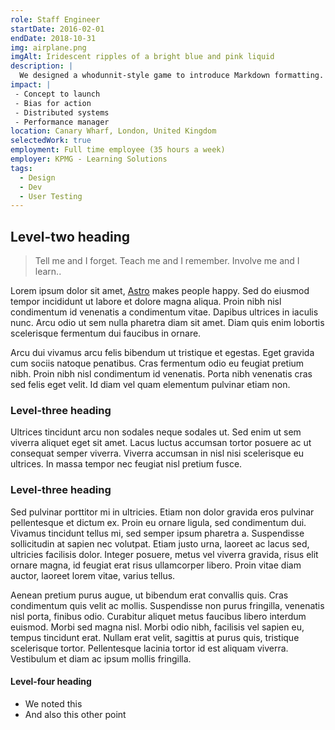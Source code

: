 ```yaml
---
role: Staff Engineer
startDate: 2016-02-01
endDate: 2018-10-31
img: airplane.png
imgAlt: Iridescent ripples of a bright blue and pink liquid
description: |
  We designed a whodunnit-style game to introduce Markdown formatting. Suspense — suspicion — syntax!
impact: |
 - Concept to launch
 - Bias for action
 - Distributed systems
 - Performance manager
location: Canary Wharf, London, United Kingdom
selectedWork: true
employment: Full time employee (35 hours a week)
employer: KPMG - Learning Solutions
tags:
  - Design
  - Dev
  - User Testing
---
```


## Level-two heading

> Tell me and I forget. Teach me and I remember. Involve me and I learn..

Lorem ipsum dolor sit amet, <a href="https://astro.build/">Astro</a> makes people happy. Sed do eiusmod tempor incididunt ut labore et dolore magna aliqua. Proin nibh nisl condimentum id venenatis a condimentum vitae. Dapibus ultrices in iaculis nunc. Arcu odio ut sem nulla pharetra diam sit amet. Diam quis enim lobortis scelerisque fermentum dui faucibus in ornare.

Arcu dui vivamus arcu felis bibendum ut tristique et egestas. Eget gravida cum sociis natoque penatibus. Cras fermentum odio eu feugiat pretium nibh. Proin nibh nisl condimentum id venenatis. Porta nibh venenatis cras sed felis eget velit. Id diam vel quam elementum pulvinar etiam non.

### Level-three heading

Ultrices tincidunt arcu non sodales neque sodales ut. Sed enim ut sem viverra aliquet eget sit amet. Lacus luctus accumsan tortor posuere ac ut consequat semper viverra. Viverra accumsan in nisl nisi scelerisque eu ultrices. In massa tempor nec feugiat nisl pretium fusce.

### Level-three heading

Sed pulvinar porttitor mi in ultricies. Etiam non dolor gravida eros pulvinar pellentesque et dictum ex. Proin eu ornare ligula, sed condimentum dui. Vivamus tincidunt tellus mi, sed semper ipsum pharetra a. Suspendisse sollicitudin at sapien nec volutpat. Etiam justo urna, laoreet ac lacus sed, ultricies facilisis dolor. Integer posuere, metus vel viverra gravida, risus elit ornare magna, id feugiat erat risus ullamcorper libero. Proin vitae diam auctor, laoreet lorem vitae, varius tellus.

Aenean pretium purus augue, ut bibendum erat convallis quis. Cras condimentum quis velit ac mollis. Suspendisse non purus fringilla, venenatis nisl porta, finibus odio. Curabitur aliquet metus faucibus libero interdum euismod. Morbi sed magna nisl. Morbi odio nibh, facilisis vel sapien eu, tempus tincidunt erat. Nullam erat velit, sagittis at purus quis, tristique scelerisque tortor. Pellentesque lacinia tortor id est aliquam viverra. Vestibulum et diam ac ipsum mollis fringilla.

#### Level-four heading

- We noted this
- And also this other point
